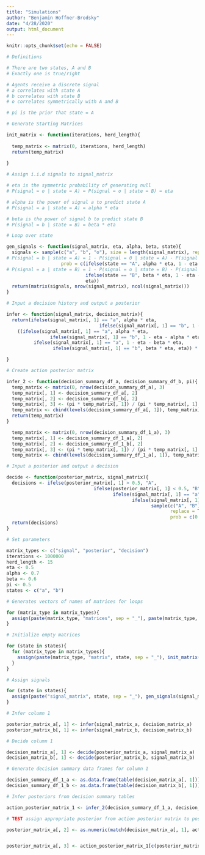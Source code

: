 ```yaml
---
title: "Simulations"
author: "Benjamin Hoffner-Brodsky"
date: "4/28/2020"
output: html_document
---
```


```r
knitr::opts_chunk$set(echo = FALSE)

# Definitions

# There are two states, A and B 
# Exactly one is true/right 

# Agents receive a discrete signal
# a correlates with state A
# b correlates with state B 
# o correlates symmetrically with A and B

# pi is the prior that state = A

```

```r

# Generate Starting Matrices

init_matrix <- function(iterations, herd_length){
  
  temp_matrix <- matrix(0, iterations, herd_length)
  return(temp_matrix)
  
}

# Assign i.i.d signals to signal_matrix 

# eta is the symmetric probability of generating null 
# P(signal = o | state = A) = P(signal = o | state = B) = eta

# alpha is the power of signal a to predict state A
# P(signal = a | state = A) = alpha * eta 

# beta is the power of signal b to predict state B 
# P(signal = b | state = B) = beta * eta

# Loop over state 

gen_signals <- function(signal_matrix, eta, alpha, beta, state){
  signals <- sample(c("a", "b", "o"), size = length(signal_matrix), replace = TRUE, 
# P(signal = b | state = A) = 1 - P(signal = 0 | state = A) - P(signal = a | state = A)
                    prob = c(ifelse(state == "A", alpha * eta, 1 - eta - beta * eta),
# P(signal = a | state = B) = 1 - P(signal = o | state = B) - P(signal = b | state = B)
                             ifelse(state == "B", beta * eta, 1 - eta - alpha * eta),
                             eta))
  return(matrix(signals, nrow(signal_matrix), ncol(signal_matrix)))
}

# Input a decision history and output a posterior

infer <- function(signal_matrix, decision_matrix){
  return(ifelse(signal_matrix[, 1] == "a", alpha * eta, 
                                  ifelse(signal_matrix[, 1] == "b", 1 - eta - alpha * eta, eta)) * pi / 
    ((ifelse(signal_matrix[, 1] == "a", alpha * eta, 
                ifelse(signal_matrix[, 1] == "b", 1 - eta - alpha * eta, eta)) * pi) + 
          ifelse(signal_matrix[, 1] == "a", 1 - eta - beta * eta, 
                 ifelse(signal_matrix[, 1] == "b", beta * eta, eta)) * (1 - pi)))

}

# Create action posterior matrix

infer_2 <- function(decision_summary_df_a, decision_summary_df_b, pi){
  temp_matrix <- matrix(0, nrow(decision_summary_df_a), 3)
  temp_matrix[, 1] <- decision_summary_df_a[, 2]
  temp_matrix[, 2] <- decision_summary_df_b[, 2]
  temp_matrix[, 3] <- (pi * temp_matrix[, 1]) / (pi * temp_matrix[, 1] + (1 - pi) * temp_matrix[, 2])
  temp_matrix <- cbind(levels(decision_summary_df_a[, 1]), temp_matrix)
  return(temp_matrix)
}

  temp_matrix <- matrix(0, nrow(decision_summary_df_1_a), 3)
  temp_matrix[, 1] <- decision_summary_df_1_a[, 2]
  temp_matrix[, 2] <- decision_summary_df_1_b[, 2]
  temp_matrix[, 3] <- (pi * temp_matrix[, 1]) / (pi * temp_matrix[, 1] + (1 - pi) * temp_matrix[, 2])
  temp_matrix <- cbind(levels(decision_summary_df_1_a[, 1]), temp_matrix)

# Input a posterior and output a decision

decide <- function(posterior_matrix, signal_matrix){
  decisions <- ifelse(posterior_matrix[, 1] > 0.5, "A", 
                                ifelse(posterior_matrix[, 1] < 0.5, "B",
                                       ifelse(signal_matrix[, 1] == "a", "A",
                                              ifelse(signal_matrix[, 1] == "b", "B",
                                                     sample(c("A", "B"), 
                                                            replace = TRUE, 
                                                            prob = c(0.5, 0.5))))))
  return(decisions)
}


```


```r

# Set parameters

matrix_types <- c("signal", "posterior", "decision")
iterations <- 1000000
herd_length <- 15
eta <- 0.5
alpha <- 0.7
beta <- 0.6
pi <- 0.5
states <- c("a", "b") 

# Generates vectors of names of matrices for loops

for (matrix_type in matrix_types){
  assign(paste(matrix_type, "matrices", sep = "_"), paste(matrix_type, "matrix", states, sep = "_"))
}

# Initialize empty matrices

for (state in states){
  for (matrix_type in matrix_types){
    assign(paste(matrix_type, "matrix", state, sep = "_"), init_matrix(iterations, herd_length))
  }
}

# Assign signals 

for (state in states){
  assign(paste("signal_matrix", state, sep = "_"), gen_signals(signal_matrix_a, eta, alpha, beta, state))
}

# Infer column 1 

posterior_matrix_a[, 1] <- infer(signal_matrix_a, decision_matrix_a)
posterior_matrix_b[, 1] <- infer(signal_matrix_b, decision_matrix_b)

# Decide column 1 

decision_matrix_a[, 1] <- decide(posterior_matrix_a, signal_matrix_a)
decision_matrix_b[, 1] <- decide(posterior_matrix_b, signal_matrix_b)

# Generate decision summary data frames for column 1

decision_summary_df_1_a <- as.data.frame(table(decision_matrix_a[, 1]))
decision_summary_df_1_b <- as.data.frame(table(decision_matrix_b[, 1]))

# Infer posteriors from decision summary tables 

action_posterior_matrix_1 <- infer_2(decision_summary_df_1_a, decision_summary_df_1_b, pi)

# TEST assign appropriate posterior from action posterior matrix to posterior matrix 

posterior_matrix_a[, 2] <- as.numeric(match(decision_matrix_a[, 1], action_posterior_matrix_1))


posterior_matrix_a[, 3] <- action_posterior_matrix_1[c(posterior_matrix_a[, 2]), 4]


```



```r


```


